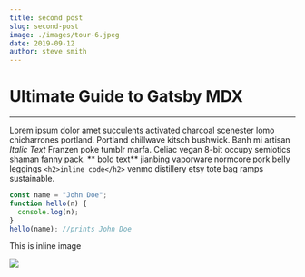 ```yaml
---
title: second post
slug: second-post
image: ./images/tour-6.jpeg
date: 2019-09-12
author: steve smith
---
```



# Ultimate Guide to Gatsby MDX

---

Lorem ipsum dolor amet succulents activated charcoal scenester lomo chicharrones portland. Portland chillwave kitsch bushwick. Banh mi artisan _Italic Text_ Franzen poke tumblr marfa. Celiac vegan 8-bit occupy semiotics shaman fanny pack. ** bold text** jianbing vaporware normcore pork belly leggings `<h2>inline code</h2>` venmo distillery etsy tote bag ramps sustainable.

<Counter />

<div className="code" >  

```javascript
const name = "John Doe";
function hello(n) {
  console.log(n);
}
hello(name); //prints John Doe
```
</div>

This is inline image


![](./images/tour-13.jpeg)
